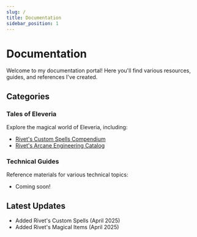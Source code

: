 ```yaml
---
slug: /
title: Documentation
sidebar_position: 1
---
```


# Documentation

Welcome to my documentation portal! Here you'll find various resources, guides, and references I've created.

## Categories

### Tales of Eleveria
Explore the magical world of Eleveria, including:
- [Rivet's Custom Spells Compendium](./Tales%20of%20Eleveria/RivetsCustomSpellsCompendium)
- [Rivet's Arcane Engineering Catalog](./Tales%20of%20Eleveria/RivetsMagicItemIndex)

### Technical Guides
Reference materials for various technical topics:
- Coming soon!

## Latest Updates
- Added Rivet's Custom Spells (April 2025)
- Added Rivet's Magical Items (April 2025)